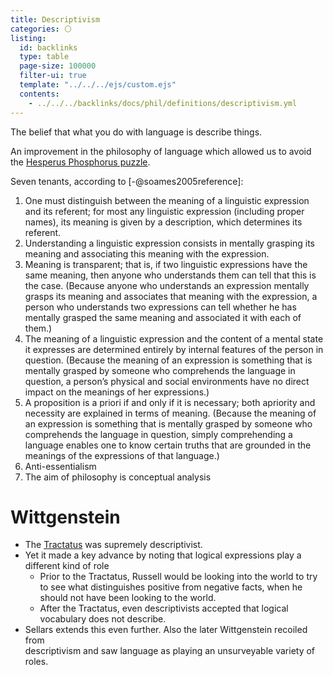 ```yaml
---
title: Descriptivism
categories: ⚪
listing:
  id: backlinks
  type: table
  page-size: 100000
  filter-ui: true
  template: "../../../ejs/custom.ejs"
  contents:
    - ../../../backlinks/docs/phil/definitions/descriptivism.yml
---
```


The belief that what you do with language is describe things.

An improvement in the philosophy of language which allowed us to avoid the 
[Hesperus Phosphorus puzzle]().

Seven tenants, according to [-@soames2005reference]:

1. One must distinguish between the meaning of a linguistic expression and its 
   referent; for most any linguistic expression (including proper names), its 
   meaning is given by a description, which determines its referent.
2. Understanding a linguistic expression consists in mentally grasping its
   meaning and associating this meaning with the expression.
3. Meaning is transparent; that is, if two linguistic expressions have the same 
   meaning, then anyone who understands them can tell that this is the case. 
   (Because anyone who understands an expression mentally grasps its meaning 
   and associates that meaning with the expression, a person who understands 
   two expressions can tell whether he has mentally grasped the same meaning 
   and associated it with each of them.)
4. The meaning of a linguistic expression and the content of a mental state it 
   expresses are determined entirely by internal features of the person in 
   question. (Because the meaning of an expression is something that is mentally 
   grasped by someone who comprehends the language in question, a person’s 
   physical and social environments have no direct impact on the meanings of 
   her expressions.)
5. A proposition is a priori if and only if it is necessary; both apriority and 
   necessity are explained in terms of meaning. (Because the meaning of an 
   expression is something that is mentally grasped by someone who comprehends 
   the language in question, simply comprehending a language enables one to 
   know certain truths that are grounded in the meanings of the expressions of
   that language.)
6. Anti-essentialism
7. The aim of philosophy is conceptual analysis

# Wittgenstein
- The [Tractatus](/docs/phil/people/wittgenstein/works/tractatus/index.qmd) 
  was supremely descriptivist.
- Yet it made a key advance by
  noting that logical expressions play a different kind of role 
    - Prior to the Tractatus, Russell would be looking into the world to try to 
      see what distinguishes positive from negative facts, when he should not have
      been looking to the world.
    - After the Tractatus, even descriptivists accepted that logical vocabulary 
      does not describe.
- Sellars extends this even further. Also the later Wittgenstein recoiled from   
  descriptivism and saw language as playing an unsurveyable variety of roles.
  